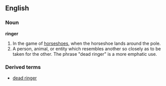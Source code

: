 ==English==

===Noun===
'''ringer'''
# In the game of [[horseshoes]], when the horseshoe lands around the pole.
# A person, animal, or entity which resembles another so closely as to be taken for the other. The phrase "dead ringer" is a more emphatic use.

===Derived terms===
*[[dead ringer]]